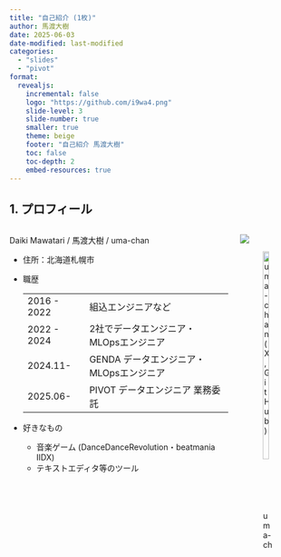```yaml
---
title: "自己紹介 (1枚)"
author: 馬渡大樹
date: 2025-06-03
date-modified: last-modified
categories:
  - "slides"
  - "pivot"
format:
  revealjs:
    incremental: false
    logo: "https://github.com/i9wa4.png"
    slide-level: 3
    slide-number: true
    smaller: true
    theme: beige
    footer: "自己紹介 馬渡大樹"
    toc: false
    toc-depth: 2
    embed-resources: true
---
```


## 1. プロフィール

:::: {.columns}

::: {.column width="80%"}
Daiki Mawatari / 馬渡大樹 / uma-chan

- 住所：北海道札幌市
- 職歴

    |             |                                         |
    | ---         | ---                                     |
    | 2016 - 2022 | 組込エンジニアなど                      |
    | 2022 - 2024 | 2社でデータエンジニア・MLOpsエンジニア  |
    | 2024.11-    | GENDA データエンジニア・MLOpsエンジニア |
    | 2025.06-    | PIVOT データエンジニア 業務委託         |

- 好きなもの
    - 音楽ゲーム (DanceDanceRevolution・beatmania IIDX)
    - テキストエディタ等のツール
:::

::: {.column width="20%"}
![](/assets/2025-06-03-self-introduction/icon-mawatari-2025602.png){fig-align="left"}

![uma-chan (X, GitHub)](https://github.com/i9wa4.png){fig-align="left" width=80%}
:::

::::
